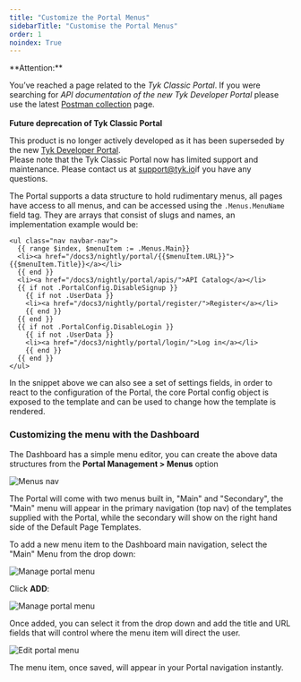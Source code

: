 ```yaml
---
title: "Customize the Portal Menus"
sidebarTitle: "Customise the Portal Menus"
order: 1
noindex: True
---
```



<Warning>
**Attention:**

You’ve reached a page related to the *Tyk Classic Portal*. If you were searching for *API documentation of the new Tyk
Developer Portal* please use the latest
[Postman collection](/docs3/nightly/product-stack/tyk-enterprise-developer-portal/api-documentation/tyk-edp-api) page.
<br />
<br />
**Future deprecation of Tyk Classic Portal**

This product is no longer actively developed as it
has been superseded by the new [Tyk Developer Portal](/docs3/nightly/portal/overview/intro).
<br />
Please note that the Tyk Classic Portal now has limited support and maintenance. Please contact us at
[support@tyk.io](<mailto:support@tyk.io?subject=Tyk classic developer portal>)if you have any questions.
</Warning>


The Portal supports a data structure to hold rudimentary menus, all pages have access to all menus, and can be accessed using the `.Menus.MenuName` field tag. They are arrays that consist of slugs and names, an implementation example would be:

```{.copyWrapper}
<ul class="nav navbar-nav">
  {{ range $index, $menuItem := .Menus.Main}}
  <li><a href="/docs3/nightly/portal/{{$menuItem.URL}}">{{$menuItem.Title}}</a></li>
  {{ end }}
  <li><a href="/docs3/nightly/portal/apis/">API Catalog</a></li>
  {{ if not .PortalConfig.DisableSignup }}
    {{ if not .UserData }}
    <li><a href="/docs3/nightly/portal/register/">Register</a></li>
    {{ end }}
  {{ end }}
  {{ if not .PortalConfig.DisableLogin }}
    {{ if not .UserData }}
    <li><a href="/docs3/nightly/portal/login/">Log in</a></li>
    {{ end }}
  {{ end }}
</ul>
```

In the snippet above we can also see a set of settings fields, in order to react to the configuration of the Portal, the core Portal config object is exposed to the template and can be used to change how the template is rendered.

### Customizing the menu with the Dashboard

The Dashboard has a simple menu editor, you can create the above data structures from the **Portal Management > Menus** option

<img src="/img/dashboard/portal-management/portal_nav_menus_2.5.png" alt="Menus nav" />

The Portal will come with two menus built in, "Main" and "Secondary", the "Main" menu will appear in the primary navigation (top nav) of the templates supplied with the Portal, while the secondary will show on the right hand side of the Default Page Templates.

To add a new menu item to the Dashboard main navigation, select the "Main" Menu from the drop down:

<img src="/img/dashboard/portal-management/portal_menus_2.5.png" alt="Manage portal menu" />

Click **ADD**:

<img src="/img/dashboard/portal-management/add_portal_menu_2.5.png" alt="Manage portal menu" />

Once added, you can select it from the drop down and add the title and URL fields that will control where the menu item will direct the user.

<img src="/img/dashboard/portal-management/portal_menu_dropdown_2.5.png" alt="Edit portal menu" />

The menu item, once saved, will appear in your Portal navigation instantly.
